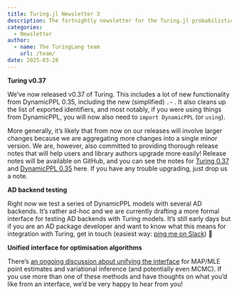```yaml
---
title: Turing.jl Newsletter 3
description: The fortnightly newsletter for the Turing.jl probabilistic programming language
categories:
  - Newsletter
author:
  - name: The TuringLang team
    url: /team/
date: 2025-03-28
---
```


**Turing v0.37**

We've now released v0.37 of Turing. This includes a lot of new functionality from DynamicPPL 0.35, including the new (simplified) `.~` .
It also cleans up the list of exported identifiers, and most notably, if you were using things from DynamicPPL, you will now also need to `import DynamicPPL` (or `using`).

More generally, it's likely that from now on our releases will involve larger changes because we are aggregating more changes into a single minor version.
We are, however, also committed to providing thorough release notes that will help users and library authors upgrade more easily!
Release notes will be available on GitHub, and you can see the notes for [Turing 0.37](https://github.com/TuringLang/Turing.jl/releases/) and [DynamicPPL 0.35](https://github.com/TuringLang/DynamicPPL.jl/releases) here.
If you have any trouble upgrading, just drop us a note.

**AD backend testing**

Right now we test a series of DynamicPPL models with several AD backends.
It's rather ad-hoc and we are currently drafting a more formal interface for testing AD backends with Turing models.
It's still early days but if you are an AD package developer and want to know what this means for integration with Turing, get in touch (easiest way: [ping me on Slack](https://julialang.slack.com/team/U07DBR7C2LD)) 🙂

**Unified interface for optimisation algorithms**

There's [an ongoing discussion about unifying the interface](https://github.com/TuringLang/Turing.jl/issues/2509) for MAP/MLE point estimates and variational inference (and potentially even MCMC).
If you use more than one of these methods and have thoughts on what you'd like from an interface, we'd be very happy to hear from you!
